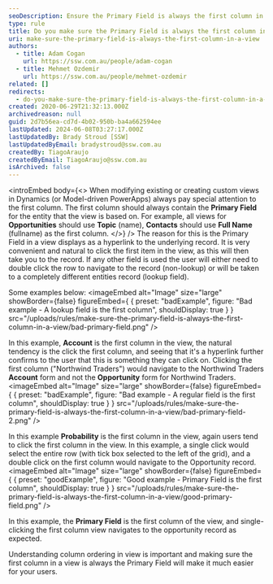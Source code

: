 ```yaml
---
seoDescription: Ensure the Primary Field is always the first column in a view to provide seamless navigation and user experience in Dynamics and Model-driven PowerApps.
type: rule
title: Do you make sure the Primary Field is always the first column in a view?
uri: make-sure-the-primary-field-is-always-the-first-column-in-a-view
authors:
  - title: Adam Cogan
    url: https://ssw.com.au/people/adam-cogan
  - title: Mehmet Ozdemir
    url: https://ssw.com.au/people/mehmet-ozdemir
related: []
redirects:
  - do-you-make-sure-the-primary-field-is-always-the-first-column-in-a-view
created: 2020-06-29T21:32:13.000Z
archivedreason: null
guid: 2d7b56ea-cd7d-4b02-950b-ba4a662594ee
lastUpdated: 2024-06-08T03:27:17.000Z
lastUpdatedBy: Brady Stroud [SSW]
lastUpdatedByEmail: bradystroud@ssw.com.au
createdBy: TiagoAraujo
createdByEmail: TiagoAraujo@ssw.com.au
isArchived: false
---
```


<introEmbed
  body={<>
When modifying existing or creating custom views in Dynamics (or Model-driven PowerApps) always pay special attention to the first column. The first column should always contain the **Primary Field** for the entity that the view is based on. For example, all views for **Opportunities** should use **Topic** (name), **Contacts** should use **Full Name** (fullname) as the first column.
  </>}
/>
The reason for this is the Primary Field in a view displays as a hyperlink to the underlying record. It is very convenient and natural to click the first item in the view, as this will then take you to the record. If any other field is used the user will either need to double click the row to navigate to the record (non-lookup) or will be taken to a completely different entities record (lookup field).

Some examples below:
<imageEmbed
  alt="Image"
  size="large"
  showBorder={false}
  figureEmbed={ {
    preset: "badExample",
    figure: "Bad example - A lookup field is the first column",
    shouldDisplay: true
  } }
  src="/uploads/rules/make-sure-the-primary-field-is-always-the-first-column-in-a-view/bad-primary-field.png"
/>

In this example, **Account** is the first column in the view, the natural tendency is the click the first column, and seeing that it's a hyperlink further confirms to the user that this is something they can click on. Clicking the first column ("Northwind Traders") would navigate to the Northwind Traders **Account** form and not the **Opportunity** form for Northwind Traders.
<imageEmbed
  alt="Image"
  size="large"
  showBorder={false}
  figureEmbed={ {
    preset: "badExample",
    figure: "Bad example - A regular field is the first column",
    shouldDisplay: true
  } }
  src="/uploads/rules/make-sure-the-primary-field-is-always-the-first-column-in-a-view/bad-primary-field-2.png"
/>

In this example **Probability** is the first column in the view, again users tend to click the first column in the view. In this example, a single click would select the entire row (with tick box selected to the left of the grid), and a double click on the first column would navigate to the Opportunity record.
<imageEmbed
  alt="Image"
  size="large"
  showBorder={false}
  figureEmbed={ {
    preset: "goodExample",
    figure: "Good example - Primary Field is the first column",
    shouldDisplay: true
  } }
  src="/uploads/rules/make-sure-the-primary-field-is-always-the-first-column-in-a-view/good-primary-field.png"
/>

In this example, the **Primary Field** is the first column of the view, and single-clicking the first column view navigates to the opportunity record as expected.

Understanding column ordering in view is important and making sure the first column in a view is always the Primary Field will make it much easier for your users.
